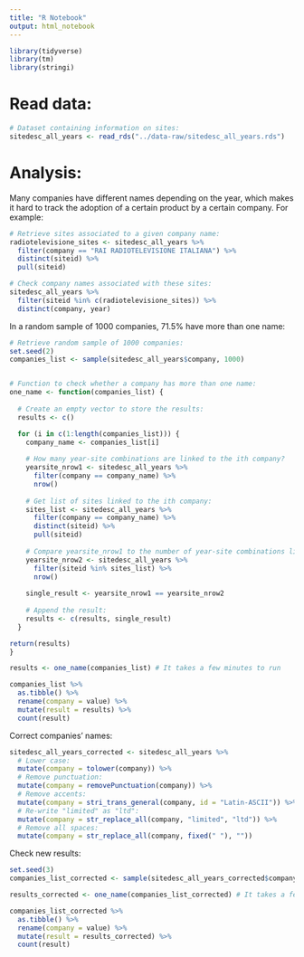 ```yaml
---
title: "R Notebook"
output: html_notebook
---
```


```r

library(tidyverse)
library(tm)
library(stringi)

```

# Read data:
```r

# Dataset containing information on sites:
sitedesc_all_years <- read_rds("../data-raw/sitedesc_all_years.rds")

```

# Analysis:

Many companies have different names depending on the year, which makes it hard to track the adoption of a certain product by a certain company. For example:
```r

# Retrieve sites associated to a given company name:
radiotelevisione_sites <- sitedesc_all_years %>% 
  filter(company == "RAI RADIOTELEVISIONE ITALIANA") %>% 
  distinct(siteid) %>% 
  pull(siteid)

# Check company names associated with these sites:
sitedesc_all_years %>% 
  filter(siteid %in% c(radiotelevisione_sites)) %>% 
  distinct(company, year)

```

In a random sample of 1000 companies, 71.5% have more than one name: 
```r

# Retrieve random sample of 1000 companies:
set.seed(2)
companies_list <- sample(sitedesc_all_years$company, 1000)


# Function to check whether a company has more than one name:
one_name <- function(companies_list) {
  
  # Create an empty vector to store the results:
  results <- c()

  for (i in c(1:length(companies_list))) {
    company_name <- companies_list[i]
  
    # How many year-site combinations are linked to the ith company?
    yearsite_nrow1 <- sitedesc_all_years %>%
      filter(company == company_name) %>% 
      nrow()
  
    # Get list of sites linked to the ith company:
    sites_list <- sitedesc_all_years %>%
      filter(company == company_name) %>% 
      distinct(siteid) %>% 
      pull(siteid)
  
    # Compare yearsite_nrow1 to the number of year-site combinations linked to the list of sites:
    yearsite_nrow2 <- sitedesc_all_years %>% 
      filter(siteid %in% sites_list) %>% 
      nrow()
  
    single_result <- yearsite_nrow1 == yearsite_nrow2
  
    # Append the result:
    results <- c(results, single_result) 
  }

return(results)
}

results <- one_name(companies_list) # It takes a few minutes to run

companies_list %>% 
  as.tibble() %>% 
  rename(company = value) %>%
  mutate(result = results) %>% 
  count(result)

```

Correct companies' names:
```r

sitedesc_all_years_corrected <- sitedesc_all_years %>% 
  # Lower case:
  mutate(company = tolower(company)) %>% 
  # Remove punctuation:
  mutate(company = removePunctuation(company)) %>% 
  # Remove accents:
  mutate(company = stri_trans_general(company, id = "Latin-ASCII")) %>% 
  # Re-write "limited" as "ltd":
  mutate(company = str_replace_all(company, "limited", "ltd")) %>% 
  # Remove all spaces:
  mutate(company = str_replace_all(company, fixed(" "), ""))

```

Check new results:
```r

set.seed(3)
companies_list_corrected <- sample(sitedesc_all_years_corrected$company, 1000)

results_corrected <- one_name(companies_list_corrected) # It takes a few minutes to run

companies_list_corrected %>% 
  as.tibble() %>% 
  rename(company = value) %>%
  mutate(result = results_corrected) %>% 
  count(result)

```













